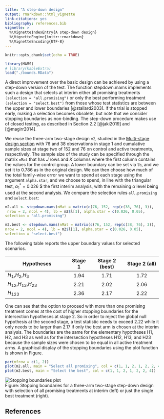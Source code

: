 ```yaml
---
title: "A step-down design"
output: rmarkdown::html_vignette
link-citations: yes
bibliography: references.bib
vignette: >
  %\VignetteIndexEntry{A step-down design}
  %\VignetteEngine{knitr::rmarkdown}
  %\VignetteEncoding{UTF-8}
---
```


```r
knitr::opts_chunk$set(echo = TRUE)

library(MAMS)
# library(kableExtra)
load("./bounds.RData")
```

A direct improvement over the basic design can be achieved by using a step-down version of the test. The function stepdown.mams implements such a design that selects at interim either all promising treatments `(selection = "all.promising")` or only the best performing treatment `(selection = "select.best")` from those whose test statistics are between the upper and lower boundaries [@stallard2003]. If the trial is stopped early, making a selection becomes obsolete, but note that we consider stopping boundaries as non-binding. The step-down procedure makes use of closed testing, as described in Section 2.2 [@jaki2019] and [@magirr2014].\

We reuse the three-arm two-stage design `m2`, studied in the [Multi-stage design section](multi-stage_design.html) with 76 and 38 observations in stage 1 and cumulative sample sizes at stage two of 152 and 76 on control and active treatments, respectively. The sample size of the study can be specified through the matrix `nMat` that has $J$ rows and $K$ columns where the first column contains the values for the control group. A lower boundary can be set via `lb`, and we set it to $0.786$ as in the original design. We can then choose how much of the total family-wise error we want to spend at each stage using the argument `alpha.star`, and we choose to spend, in line with the triangular test, $\alpha^*_1 = 0.026$ \$ the first interim analysis, with the remaining $α$ level being used at the second analysis. We compare the selection rules `all.promising` and `select.best`:

```r
m2.all <- stepdown.mams(nMat = matrix(c(76, 152, rep(c(38, 76), 3)),
 nrow = 2, ncol = 4), lb = m2$l[1], alpha.star = c(0.026, 0.05),
selection = "all.promising")

m2.best <- stepdown.mams(nMat = matrix(c(76, 152, rep(c(38, 76), 3)),
nrow = 2, ncol = 4), lb = m2$l[1], alpha.star = c(0.026, 0.05),
selection = "select.best")
```

The following table reports the upper boundary values for selected scenarios.

| Hypotheses                 | Stage 1 | Stage 2 (best) | Stage 2 (all) |
|----------------------------|:-------:|:--------------:|:-------------:|
| $H_1$,$H_2$,$H_3$          |  1.94   |      1.71      |     1.72      |
| $H_{12}$,$H_{13}$,$H_{23}$ |  2.21   |      2.02      |     2.06      |
| $H_{123}$                  |  2.36   |      2.17      |     2.22      |

One can see that the option to proceed with more than one promising treatment comes at the cost of higher stopping boundaries for the intersection hypotheses at stage 2. So in order to reject the global null hypothesis at the second stage, a test statistic needs to exceed 2.22 while it only needs to be larger than 2.17 if only the best arm is chosen at the interim analysis. The boundaries are the same for the elementary hypotheses H1, H2, and H3 as well as for the intersection hypotheses H12, H13, and H23 because the sample sizes were chosen to be equal in all active treatment arms. A graphical display of the stopping boundaries using the plot function is shown in Figure.

```r
par(mfrow = c(1, 2))
plot(m2.all, main = "Select all promising", col = c(1, 1, 2, 1, 2, 2, 4))
plot(m2.best, main = "Select the best", col = c(1, 1, 2, 1, 2, 2, 4))
```

![Stopping boundaries plot](step-down_design_plot.png)\
Figure: Stopping boundaries for a three-arm two-stage step-down design with selection of all promising treatments at interim (left) or just the single best treatment (right).

## References
